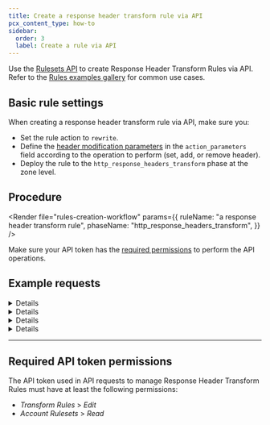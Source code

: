 ```yaml
---
title: Create a response header transform rule via API
pcx_content_type: how-to
sidebar:
  order: 3
  label: Create a rule via API
---
```



Use the [Rulesets API](/ruleset-engine/rulesets-api/) to create Response Header Transform Rules via API. Refer to the [Rules examples gallery](/rules/transform/examples/?operation=Response+modification) for common use cases.

## Basic rule settings

When creating a response header transform rule via API, make sure you:

- Set the rule action to `rewrite`.
- Define the [header modification parameters](/rules/transform/request-header-modification/reference/parameters/) in the `action_parameters` field according to the operation to perform (set, add, or remove header).
- Deploy the rule to the `http_response_headers_transform` phase at the zone level.

## Procedure

<Render
	file="rules-creation-workflow"
	params={{
		ruleName: "a response header transform rule",
		phaseName: "http_response_headers_transform",
	}}
/>

Make sure your API token has the [required permissions](#required-api-token-permissions) to perform the API operations.

## Example requests

<Details header="Example: Set an HTTP response header to a static value">

The following example configures the rules of an existing phase ruleset (`$RULESET_ID`) to a single response header transform rule — setting an HTTP response header to a static value — using the [Update a zone ruleset](/api/resources/rulesets/methods/update/) operation. The response will contain the complete definition of the ruleset you updated.

<APIRequest
	path="/zones/{zone_id}/rulesets/{ruleset_id}"
	method="PUT"
	json={{
		rules: [
			{
				expression: '(starts_with(http.request.uri.path, "/en/"))',
				description: "My first response header transform rule",
				action: "rewrite",
				action_parameters: {
					headers: {
						"X-Source": {
							operation: "set",
							value: "Cloudflare",
						},
					},
				},
			},
		],
	}}
/>

```json output
{
	"result": {
		"id": "<RULESET_ID>",
		"name": "Zone-level Response Headers Transform Ruleset",
		"description": "Zone-level ruleset that will execute Response Header Transform Rules.",
		"kind": "zone",
		"version": "2",
		"rules": [
			{
				"id": "<RULE_ID>",
				"version": "1",
				"action": "rewrite",
				"action_parameters": {
					"headers": {
						"X-Source": {
							"operation": "set",
							"value": "Cloudflare"
						}
					}
				},
				"expression": "(starts_with(http.request.uri.path, \"/en/\"))",
				"description": "My first response header transform rule",
				"last_updated": "2021-04-14T14:42:04.219025Z",
				"ref": "<RULE_REF>"
			}
		],
		"last_updated": "2021-04-14T14:42:04.219025Z",
		"phase": "http_response_headers_transform"
	},
	"success": true,
	"errors": [],
	"messages": []
}
```

</Details>

<Details header="Example: Set an HTTP response header to a dynamic value">

The following example configures the rules of an existing phase ruleset (`$RULESET_ID`) to a single response header transform rule — setting an HTTP response header to a dynamic value — using the [Update a zone ruleset](/api/resources/rulesets/methods/update/) operation. The response will contain the complete definition of the ruleset you updated.

<APIRequest
	path="/zones/{zone_id}/rulesets/{ruleset_id}"
	method="PUT"
	json={{
		rules: [
			{
				expression: '(starts_with(http.request.uri.path, "/en/"))',
				description: "My first response header transform rule",
				action: "rewrite",
				action_parameters: {
					headers: {
						"X-Bot-Score": {
							operation: "set",
							expression: "to_string(cf.bot_management.score)",
						},
					},
				},
			},
		],
	}}
/>

```json output
{
	"result": {
		"id": "<RULESET_ID>",
		"name": "Zone-level Response Headers Transform Ruleset",
		"description": "Zone-level ruleset that will execute Response Header Transform Rules.",
		"kind": "zone",
		"version": "2",
		"rules": [
			{
				"id": "<RULE_ID>",
				"version": "1",
				"action": "rewrite",
				"action_parameters": {
					"headers": {
						"X-Bot-Score": {
							"operation": "set",
							"expression": "to_string(cf.bot_management.score)"
						}
					}
				},
				"expression": "(starts_with(http.request.uri.path, \"/en/\"))",
				"description": "My first response header transform rule",
				"last_updated": "2021-04-14T14:42:04.219025Z",
				"ref": "<RULE_REF>"
			}
		],
		"last_updated": "2021-04-14T14:42:04.219025Z",
		"phase": "http_response_headers_transform"
	},
	"success": true,
	"errors": [],
	"messages": []
}
```

</Details>

<Details header="Example: Add a `set-cookie` HTTP response header with a static value">

The following example configures the rules of an existing phase ruleset (`$RULESET_ID`) to a single response header transform rule — adding a `set-cookie` HTTP response header with a static value — using the [Update a zone ruleset](/api/resources/rulesets/methods/update/) operation. By configuring the rule with the `add` operation you will keep any existing `set-cookie` headers that may already exist in the response. The response will contain the complete definition of the ruleset you updated.

<APIRequest
	path="/zones/{zone_id}/rulesets/{ruleset_id}"
	method="PUT"
	json={{
		rules: [
			{
				expression: '(starts_with(http.request.uri.path, "/en/"))',
				description: "My first response header transform rule",
				action: "rewrite",
				action_parameters: {
					headers: {
						"set-cookie": {
							operation: "add",
							value: "mycookie=custom_value",
						},
					},
				},
			},
		],
	}}
/>

```json output
{
	"result": {
		"id": "<RULESET_ID>",
		"name": "Zone-level Response Headers Transform Ruleset",
		"description": "Zone-level ruleset that will execute Response Header Transform Rules.",
		"kind": "zone",
		"version": "2",
		"rules": [
			{
				"id": "<RULE_ID>",
				"version": "1",
				"action": "rewrite",
				"action_parameters": {
					"headers": {
						"set-cookie": {
							"operation": "add",
							"value": "mycookie=custom_value"
						}
					}
				},
				"expression": "(starts_with(http.request.uri.path, \"/en/\"))",
				"description": "My first response header transform rule",
				"last_updated": "2021-04-14T14:42:04.219025Z",
				"ref": "<RULE_REF>"
			}
		],
		"last_updated": "2021-04-14T14:42:04.219025Z",
		"phase": "http_response_headers_transform"
	},
	"success": true,
	"errors": [],
	"messages": []
}
```

</Details>

<Details header="Example: Remove an HTTP response header">

The following example sets the rules of an existing phase ruleset (`$RULESET_ID`) to a single response header transform rule — removing an HTTP response header — using the [Update a zone ruleset](/api/resources/rulesets/methods/update/) operation. The response will contain the complete definition of the ruleset you updated.

<APIRequest
	path="/zones/{zone_id}/rulesets/{ruleset_id}"
	method="PUT"
	json={{
		rules: [
			{
				expression: '(starts_with(http.request.uri.path, "/en/"))',
				description: "My first response header transform rule",
				action: "rewrite",
				action_parameters: {
					headers: {
						"cf-connecting-ip": {
							operation: "remove",
						},
					},
				},
			},
		],
	}}
/>

```json output
{
	"result": {
		"id": "<RULESET_ID>",
		"name": "Zone-level Response Headers Transform Ruleset",
		"description": "Zone-level ruleset that will execute Response Header Transform Rules.",
		"kind": "zone",
		"version": "2",
		"rules": [
			{
				"id": "<RULE_ID>",
				"version": "1",
				"action": "rewrite",
				"action_parameters": {
					"headers": {
						"cf-connecting-ip": {
							"operation": "remove"
						}
					}
				},
				"expression": "(starts_with(http.request.uri.path, \"/en/\"))",
				"description": "My first response header transform rule",
				"last_updated": "2021-04-14T14:42:04.219025Z",
				"ref": "<RULE_REF>"
			}
		],
		"last_updated": "2021-04-14T14:42:04.219025Z",
		"phase": "http_response_headers_transform"
	},
	"success": true,
	"errors": [],
	"messages": []
}
```

</Details>

---

## Required API token permissions

The API token used in API requests to manage Response Header Transform Rules must have at least the following permissions:

- _Transform Rules_ > _Edit_
- _Account Rulesets_ > _Read_
